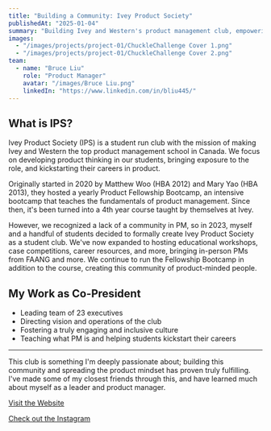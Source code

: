 ```yaml
---
title: "Building a Community: Ivey Product Society"
publishedAt: "2025-01-04"
summary: "Building Ivey and Western's product management club, empowering students to kickstart and grow their career in product."
images:
  - "/images/projects/project-01/ChuckleChallenge Cover 1.png"
  - "/images/projects/project-01/ChuckleChallenge Cover 2.png"
team:
  - name: "Bruce Liu"
    role: "Product Manager"
    avatar: "/images/Bruce Liu.png"
    linkedIn: "https://www.linkedin.com/in/bliu445/"
---
```


## What is IPS?
Ivey Product Society (IPS) is a student run club with the mission of making Ivey and Western the top product management school in Canada.
We focus on developing product thinking in our students, bringing exposure to the role, and kickstarting their careers in product.

Originally started in 2020 by Matthew Woo (HBA 2012) and Mary Yao (HBA 2013), they hosted a yearly Product Fellowship Bootcamp, 
an intensive bootcamp that teaches the fundamentals of product management. Since then, it's been turned into a 4th year course 
taught by themselves at Ivey. 

However, we recognized a lack of a community in PM, so in 2023, myself and a handful of students decided to formally create Ivey Product Society as a student club. 
We've now expanded to hosting educational workshops, case competitions, career resources, and more, bringing in-person PMs from FAANG and more.
We continue to run the Fellowship Bootcamp in addition to the course, creating this community of product-minded people.

## My Work as Co-President
- Leading team of 23 executives
- Directing vision and operations of the club
- Fostering a truly engaging and inclusive culture
- Teaching what PM is and helping students kickstart their careers

---

This club is something I'm deeply passionate about; building this community and spreading the product mindset has proven truly fulfilling.
I've made some of my closest friends through this, and have learned much about myself as a leader and product manager.

[Visit the Website](https://www.iveyproductsociety.com)

[Check out the Instagram](https://www.instagram.com/iveyproductsociety_/)